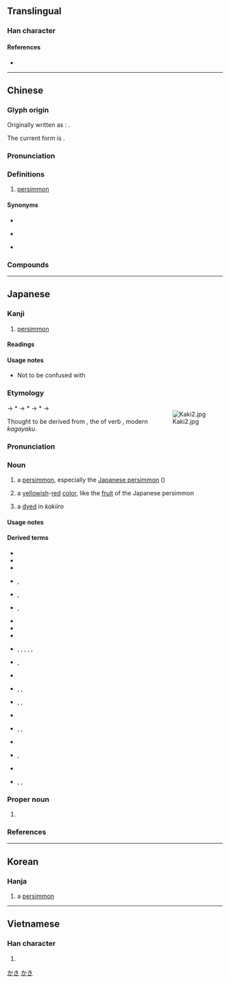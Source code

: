 {{also|杮|枾}}
{{character info}}
==Translingual==

===Han character===
{{Han char|rn=75|rad=木|as=05|sn=9|four=45927|canj=DYLB|ids=⿰木市}}

====References====
* {{Han ref|kx=0521.121|dkj=14681|hdz=21188.020|uh=67FF|ud=26623|bh=AC55|bd=44117}}

----

==Chinese==
{{zh-forms|alt=柹,枾,𣐈}}

===Glyph origin===
{{Han etym}}
Originally written as {{l|zh|柹}}: {{Han compound|木|𠂔|c1=s|c2=p|ls=psc}}.

The current form is {{Han compound|木|市|c1=s|c2=p|ls=psc|nocap=1}}.
===Pronunciation===
{{zh-pron
|m=shì
|c=ci5,ci5-2
|h=pfs=chhṳ
|md=kê
|mn=qz:khǐ/tw,xm,zz:khī/qz:sǐ/xm,zz:sī
|mn_note=khǐ/khī - vernacular; sǐ/sī - literary
|mn-t=sai6
|mc=
|oc=y
|ma=
|cat=n
}}

===Definitions===
{{zh-hanzi}}

# [[persimmon]]

====Synonyms====
* {{zh-l|柿子}}
* {{q|Hakka|Min Nan}} {{zh-l|柿仔}}
* {{q|Min Nan}} {{zh-l|燈柿}}

===Compounds===
{{zh-der|椑柿|柿子椒|柿子|油柿|柿霜|柿餅|柿漆|蓋柿|西紅柿|柿鋪|柿子餅|燈柿|柿仔|洋柿子}}

----

==Japanese==

===Kanji===
{{ja-kanji|grade=c|rs=木05}}

# [[persimmon]]

====Readings====
{{ja-readings
|goon=じ
|kanon=し
|kun=かき-
}}

====Usage notes====
* Not to be confused with {{m|ja|杮|tr=kokera||[[wood chip]]s}}

===Etymology===
<div style="float:right;">
{{wp|lang=ja|カキノキ}}
{{wp|Persimmon}}
[[Image:Kaki2.jpg|thumb]]
</div>
{{ja-kanjitab|かき|yomi=k}}
{{IPAfont|/kakayaki/}} → *{{IPAchar|/kakyaki/}} → *{{IPAchar|/kakaki/}} → *{{IPAchar|/kakki/}} → {{IPAchar|/kaki/}}

Thought to be derived from {{m|ja|輝き|tr=kakayaki}}, the {{m|ja|連用形|tr=ren'yōkei||stem or continuative form}} of {{w|Early Modern Japanese}} verb {{m|ja|輝く|tr=kakayaku||to [[shine]] [[dazzle|dazzingly]]|pos=obsolete}}, modern ''kagayaku''. {{rfv-etym|ja|sort=かき}}

===Pronunciation===
{{ja-pron|yomi=k|かき|acc=0|acc_ref=DJR,SMK2,NHK}}

===Noun===
{{ja-noun|かき|カキ}}

# a [[persimmon]], especially the [[Japanese persimmon]] (''{{ll|mul|Diospyros kaki}}'')
# {{short for|ja|柿色|tr=kakiiro}} a [[yellow]]ish-[[red]] [[color]], like the [[fruit]] of the Japanese persimmon
# a {{m|ja|布子|tr=nunoko||[[cotton]]-[[pad]]ed [[clothing]]}} [[dye]]d in ''kakiiro''
#: {{synonyms|ja|柿衣|tr=kakiso}}

====Usage notes====
{{U:ja:biology|カキ}}

====Derived terms====
{{der-top}}
* {{ja-r|柿%色|かき%いろ}}
* {{ja-r|柿 団%扇|かき うち%わ}}
* {{ja-r|柿%衣|かき%ごろも}}
* {{ja-r|柿%衣|かき%そ|rom=-}}, {{ja-r|柿%麻|かき%そ}}
* {{ja-r|柿染|かきぞめ|rom=-}}, {{ja-r|柿%染め|かき%ぞめ}}
* {{ja-r|柿糕|かきづき|rom=-}}, {{ja-r|柿餻|かきづき}}
* {{ja-r|柿%膾|かき%-なます}}
* {{ja-r|柿 羊羹|かき ようかん}}
* {{ja-r|甘柿|あまがき}}
* {{ja-r|淡し柿|あわしがき|rom=-}}, {{ja-r|醂し柿|あわしがき}}, {{ja-r|淡せ柿|あわせがき|rom=-}}, {{ja-r|醂せ柿|あわせがき|rom=-}}, {{ja-r|合せ柿|あわせがき|rom=-}}, {{ja-r|合わせ柿|あわせがき}}
* {{ja-r|合%柿|^あわせ%がき}}, {{ja-r|柿売|^かきうり}}
* {{ja-r|枝柿|えだがき}}
* {{ja-r|御所%柿|ごしょ%-がき|rom=-}}, {{ja-r|五所%柿|ごしょ%-がき}}, {{ja-r|大和%柿|^やまと%-がき}}
* {{ja-r|信濃%柿|^シナ-ノ%-ガキ}}, {{ja-r|猿%柿|サル%ガキ}}, {{ja-r|葡%萄%柿|ブ%ドウ%-ガキ}}
* {{ja-r|白柿|しろがき}}
* {{ja-r|吊るし柿|つるしがき}}, {{ja-r|釣柿|つりがき|rom=-}}, {{ja-r|釣り柿|つりがき}}
* {{ja-r|似%柿|にたり%がき}}
* {{ja-r|燻%柿|ふすべ%がき|rom=-}}, {{ja-r|燻べ柿|ふすべがき}}
* {{ja-r|筆柿|ふでかき}}
* {{ja-r|干し柿|ほしがき|rom=-}}, {{ja-r|干柿|ほしがき|rom=-}}, {{ja-r|乾し柿|ほしがき}}
{{der-bottom}}

===Proper noun===
{{ja-pos|proper|かき}}

# {{surname|ja|A=a|sort=かき}}

===References===
<references/>

[[Category:Japanese basic words|かき]]
[[Category:ja:Fruits|かき]]

----

==Korean==

===Hanja===
{{ko-hanja|hangeul=시|eumhun=|rv=si|mr=si|y=si}}

# a [[persimmon]]

----

==Vietnamese==

===Han character===
{{vi-hantu|thị|rs=木05}}

# {{rfdef|vi|sort=木05}}